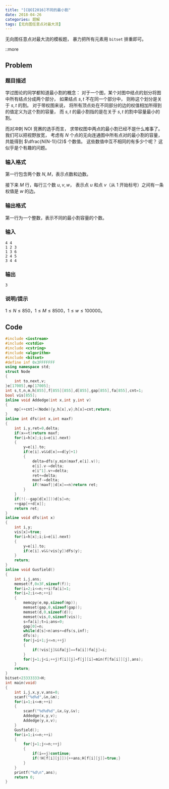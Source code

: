 ```yaml
---
title: "[CQOI2016]不同的最小割"
date: 2018-04-26
categories: 题解
tags: [无向图任意点对最大流]
---
```


无向图任意点对最大流的模板题，
暴力把所有元素用 `bitset` 排重即可。

::more

## Problem

### 题目描述

学过图论的同学都知道最小割的概念：
对于一个图，某个对图中结点的划分将图中所有结点分成两个部分，
如果结点 $s,t$ 不在同一个部分中，
则称这个划分是关于 $s,t$ 的割。
对于带权图来说，
将所有顶点处在不同部分的边的权值相加所得到的值定义为这个割的容量，
而 $s,t$ 的最小割指的是在关于 $s,t$ 的割中容量最小的割。

而对冲刺 NOI 竞赛的选手而言，
求带权图中两点的最小割已经不是什么难事了。
我们可以把视野放宽，
考虑有 $N$ 个点的无向连通图中所有点对的最小割的容量，
共能得到 $\dfrac{N(N-1)}{2}$ 个数值。
这些数值中互不相同的有多少个呢？
这似乎是个有趣的问题。

### 输入格式

第一行包含两个数 $N,M$，表示点数和边数。

接下来 $M$ 行，每行三个数 $u,v,w$，
表示点 $u$ 和点 $v$（从 $1$ 开始标号）之间有一条权值是 $w$ 的边。

### 输出格式

第一行为一个整数，表示不同的最小割容量的个数。

### 输入

```plain
4 4
1 2 3
1 3 6
2 4 5
3 4 4
```

### 输出

```plain
3
```

### 说明/提示

$1\le N\le 850$，$1\le M\le 8500$，$1\le w\le 100000$。

## Code
```cpp
#include <iostream>
#include <cstdio>
#include <cstring>
#include <algorithm>
#include <bitset>
#define inf 0x3FFFFFFF
using namespace std;
struct Node
{
	int to,next,v;
}e[17005],mp[17005];
int s,t,n,m,h[855],f[855][855],d[855],gap[855],fa[855],cnt=1;
bool vis[855];
inline void Addedge(int x,int y,int v)
{
	mp[++cnt]=(Node){y,h[x],v};h[x]=cnt;return;
}
inline int dfs(int x,int maxf)
{
	int i,y,ret=0,delta;
	if(x==t)return maxf;
	for(i=h[x];i;i=e[i].next)
	{
		y=e[i].to;
		if(e[i].v&&d[x]==d[y]+1)
		{
			delta=dfs(y,min(maxf,e[i].v));
			e[i].v-=delta;
			e[i^1].v+=delta;
			ret+=delta;
			maxf-=delta;
			if(!maxf||d[x]==n)return ret;
		}
	}
	if(!(--gap[d[x]]))d[s]=n;
	++gap[++d[x]];
	return ret;
}
inline void dfs(int x)
{
	int i,y;
	vis[x]=true;
	for(i=h[x];i;i=e[i].next)
	{
		y=e[i].to;
		if(e[i].v&&!vis[y])dfs(y);
	}
	return;
}
inline void Gusfield()
{
	int i,j,ans;
	memset(f,0x3F,sizeof(f));
	for(i=2;i<=n;++i)fa[i]=1;
	for(i=2;i<=n;++i)
	{
		memcpy(e,mp,sizeof(mp));
		memset(gap,0,sizeof(gap));
		memset(d,0,sizeof(d));
		memset(vis,0,sizeof(vis));
		s=fa[i];t=i;ans=0;
		gap[0]=n;
		while(d[s]<n)ans+=dfs(s,inf);
		dfs(s);
		for(j=i+1;j<=n;++j)
		{
			if(!vis[j]&&fa[j]==fa[i])fa[j]=i;
		}
		for(j=1;j<i;++j)f[i][j]=f[j][i]=min(f[fa[i]][j],ans);
	}
	return;
}
bitset<23333333>H;
int main(void)
{
	int i,j,x,y,v,ans=0;
	scanf("%d%d",&n,&m);
	for(i=1;i<=m;++i)
	{
		scanf("%d%d%d",&x,&y,&v);
		Addedge(x,y,v);
		Addedge(y,x,v);
	}
	Gusfield();
	for(i=1;i<=n;++i)
	{
		for(j=1;j<=n;++j)
		{
			if(i==j)continue;
			if(!H[f[i][j]]){++ans;H[f[i][j]]=true;}
		}
	}
	printf("%d\n",ans);
	return 0;
}
```
